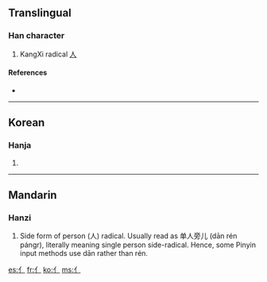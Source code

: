 ==Translingual==
{{stroke order|type=animate}}

===Han character===
{{Han char|rn=9|rad=人|as=00|sn=2|four=|canj=竹中 (HL)}}

# KangXi radical [[Index:Chinese radical/人|人]]

====References====
* {{Han ref|kx=0091.011|dj=0192.010|hdz=10101.101|uh=4EBB|ud=20155}}

----

==Korean==

===Hanja===
{{ko-hanja|hangeul=사|rv=sa|mr=sa}}

# {{defn|Korean}}

----

==Mandarin==

===Hanzi===
{{cmn-hanzi|pin=[[rén]] ([[ren2]])|wg=jen<sup>2</sup>}}

# Side form of person (人) radical. Usually read as 单人旁儿 (dān rén pángr), literally meaning single person side-radical. Hence, some Pinyin input methods use dān rather than rén.

[[es:亻]]
[[fr:亻]]
[[ko:亻]]
[[ms:亻]]